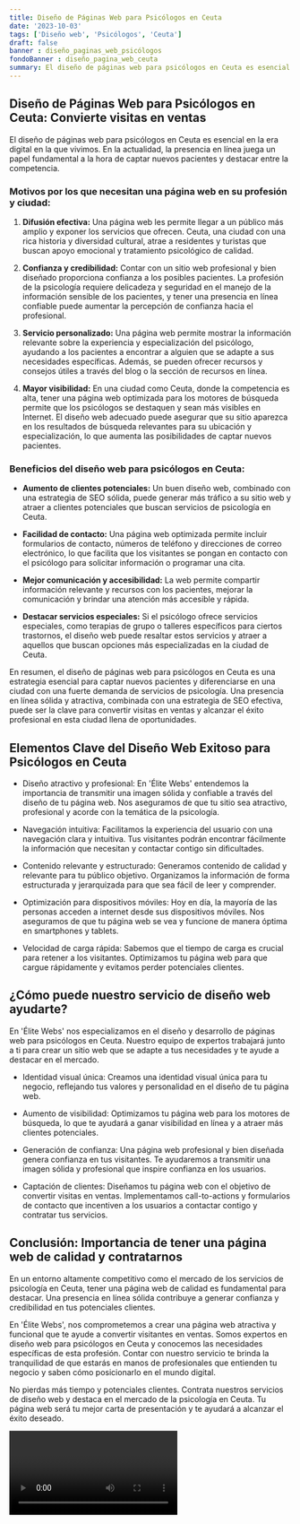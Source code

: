 ```yaml
---
title: Diseño de Páginas Web para Psicólogos en Ceuta
date: '2023-10-03'
tags: ['Diseño web', 'Psicólogos', 'Ceuta']
draft: false
banner : diseño_paginas_web_psicólogos
fondoBanner : diseño_pagina_web_ceuta
summary: El diseño de páginas web para psicólogos en Ceuta es esencial en la era digital en la que vivimos. En la actualidad, la presencia en línea juega un papel fundamental a la hora de captar nuevos pacientes y destacar entre la competencia. 
---
```


## Diseño de Páginas Web para Psicólogos en Ceuta: Convierte visitas en ventas

El diseño de páginas web para psicólogos en Ceuta es esencial en la era digital en la que vivimos. En la actualidad, la presencia en línea juega un papel fundamental a la hora de captar nuevos pacientes y destacar entre la competencia. 

### Motivos por los que necesitan una página web en su profesión y ciudad:

1. **Difusión efectiva:** Una página web les permite llegar a un público más amplio y exponer los servicios que ofrecen. Ceuta, una ciudad con una rica historia y diversidad cultural, atrae a residentes y turistas que buscan apoyo emocional y tratamiento psicológico de calidad.

2. **Confianza y credibilidad:** Contar con un sitio web profesional y bien diseñado proporciona confianza a los posibles pacientes. La profesión de la psicología requiere delicadeza y seguridad en el manejo de la información sensible de los pacientes, y tener una presencia en línea confiable puede aumentar la percepción de confianza hacia el profesional.

3. **Servicio personalizado:** Una página web permite mostrar la información relevante sobre la experiencia y especialización del psicólogo, ayudando a los pacientes a encontrar a alguien que se adapte a sus necesidades específicas. Además, se pueden ofrecer recursos y consejos útiles a través del blog o la sección de recursos en línea.

4. **Mayor visibilidad:** En una ciudad como Ceuta, donde la competencia es alta, tener una página web optimizada para los motores de búsqueda permite que los psicólogos se destaquen y sean más visibles en Internet. El diseño web adecuado puede asegurar que su sitio aparezca en los resultados de búsqueda relevantes para su ubicación y especialización, lo que aumenta las posibilidades de captar nuevos pacientes.

### Beneficios del diseño web para psicólogos en Ceuta:

- **Aumento de clientes potenciales:** Un buen diseño web, combinado con una estrategia de SEO sólida, puede generar más tráfico a su sitio web y atraer a clientes potenciales que buscan servicios de psicología en Ceuta.

- **Facilidad de contacto:** Una página web optimizada permite incluir formularios de contacto, números de teléfono y direcciones de correo electrónico, lo que facilita que los visitantes se pongan en contacto con el psicólogo para solicitar información o programar una cita.

- **Mejor comunicación y accesibilidad:** La web permite compartir información relevante y recursos con los pacientes, mejorar la comunicación y brindar una atención más accesible y rápida.

- **Destacar servicios especiales:** Si el psicólogo ofrece servicios especiales, como terapias de grupo o talleres específicos para ciertos trastornos, el diseño web puede resaltar estos servicios y atraer a aquellos que buscan opciones más especializadas en la ciudad de Ceuta.

En resumen, el diseño de páginas web para psicólogos en Ceuta es una estrategia esencial para captar nuevos pacientes y diferenciarse en una ciudad con una fuerte demanda de servicios de psicología. Una presencia en línea sólida y atractiva, combinada con una estrategia de SEO efectiva, puede ser la clave para convertir visitas en ventas y alcanzar el éxito profesional en esta ciudad llena de oportunidades.

<GifSeo />

<Cta />

## Elementos Clave del Diseño Web Exitoso para Psicólogos en Ceuta

- Diseño atractivo y profesional: En 'Élite Webs' entendemos la importancia de transmitir una imagen sólida y confiable a través del diseño de tu página web. Nos aseguramos de que tu sitio sea atractivo, profesional y acorde con la temática de la psicología.

- Navegación intuitiva: Facilitamos la experiencia del usuario con una navegación clara y intuitiva. Tus visitantes podrán encontrar fácilmente la información que necesitan y contactar contigo sin dificultades.

- Contenido relevante y estructurado: Generamos contenido de calidad y relevante para tu público objetivo. Organizamos la información de forma estructurada y jerarquizada para que sea fácil de leer y comprender.

- Optimización para dispositivos móviles: Hoy en día, la mayoría de las personas acceden a internet desde sus dispositivos móviles. Nos aseguramos de que tu página web se vea y funcione de manera óptima en smartphones y tablets.

- Velocidad de carga rápida: Sabemos que el tiempo de carga es crucial para retener a los visitantes. Optimizamos tu página web para que cargue rápidamente y evitamos perder potenciales clientes.

## ¿Cómo puede nuestro servicio de diseño web ayudarte?

En 'Élite Webs' nos especializamos en el diseño y desarrollo de páginas web para psicólogos en Ceuta. Nuestro equipo de expertos trabajará junto a ti para crear un sitio web que se adapte a tus necesidades y te ayude a destacar en el mercado.

- Identidad visual única: Creamos una identidad visual única para tu negocio, reflejando tus valores y personalidad en el diseño de tu página web.

- Aumento de visibilidad: Optimizamos tu página web para los motores de búsqueda, lo que te ayudará a ganar visibilidad en línea y a atraer más clientes potenciales.

- Generación de confianza: Una página web profesional y bien diseñada genera confianza en tus visitantes. Te ayudaremos a transmitir una imagen sólida y profesional que inspire confianza en los usuarios.

- Captación de clientes: Diseñamos tu página web con el objetivo de convertir visitas en ventas. Implementamos call-to-actions y formularios de contacto que incentiven a los usuarios a contactar contigo y contratar tus servicios.

## Conclusión: Importancia de tener una página web de calidad y contratarnos

En un entorno altamente competitivo como el mercado de los servicios de psicología en Ceuta, tener una página web de calidad es fundamental para destacar. Una presencia en línea sólida contribuye a generar confianza y credibilidad en tus potenciales clientes.

En 'Élite Webs', nos comprometemos a crear una página web atractiva y funcional que te ayude a convertir visitantes en ventas. Somos expertos en diseño web para psicólogos en Ceuta y conocemos las necesidades específicas de esta profesión. Contar con nuestro servicio te brinda la tranquilidad de que estarás en manos de profesionales que entienden tu negocio y saben cómo posicionarlo en el mundo digital.

No pierdas más tiempo y potenciales clientes. Contrata nuestros servicios de diseño web y destaca en el mercado de la psicología en Ceuta. Tu página web será tu mejor carta de presentación y te ayudará a alcanzar el éxito deseado.

<Video />

<CtaBot job='Psicólogos' city='Ceuta'/>

<Gmaps query='Ceuta+españa+maps' />